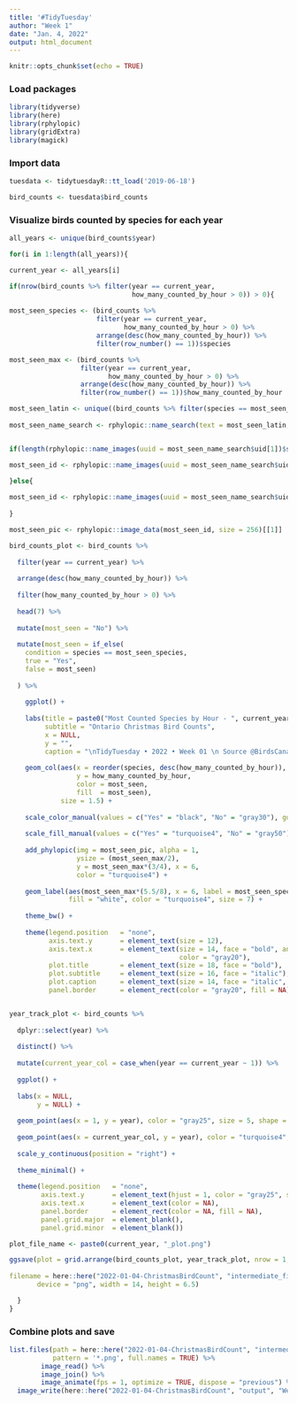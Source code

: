 ```yaml
---
title: '#TidyTuesday'
author: "Week 1"
date: "Jan. 4, 2022"
output: html_document
---
```


```r
knitr::opts_chunk$set(echo = TRUE)
```

### Load packages
```r

library(tidyverse)
library(here)
library(rphylopic)
library(gridExtra)
library(magick)

```

### Import data
```r

tuesdata <- tidytuesdayR::tt_load('2019-06-18')

bird_counts <- tuesdata$bird_counts

```
  
### Visualize birds counted by species for each year
```r

all_years <- unique(bird_counts$year)

for(i in 1:length(all_years)){

current_year <- all_years[i]

if(nrow(bird_counts %>% filter(year == current_year,
                               how_many_counted_by_hour > 0)) > 0){
    
most_seen_species <- (bird_counts %>% 
                      filter(year == current_year,
                             how_many_counted_by_hour > 0) %>% 
                      arrange(desc(how_many_counted_by_hour)) %>% 
                      filter(row_number() == 1))$species

most_seen_max <- (bird_counts %>% 
                  filter(year == current_year,
                         how_many_counted_by_hour > 0) %>% 
                  arrange(desc(how_many_counted_by_hour)) %>% 
                  filter(row_number() == 1))$how_many_counted_by_hour

most_seen_latin <- unique((bird_counts %>% filter(species == most_seen_species))$species_latin)
  
most_seen_name_search <- rphylopic::name_search(text = most_seen_latin, options = "namebankID")[[1]]


if(length(rphylopic::name_images(uuid = most_seen_name_search$uid[1])$same) > 0){

most_seen_id <- rphylopic::name_images(uuid = most_seen_name_search$uid[1])$same[[1]]$uid

}else{
  
most_seen_id <- rphylopic::name_images(uuid = most_seen_name_search$uid[1])$supertaxa[[1]]$uid
  
}

most_seen_pic <- rphylopic::image_data(most_seen_id, size = 256)[[1]]

bird_counts_plot <- bird_counts %>% 
  
  filter(year == current_year) %>% 
  
  arrange(desc(how_many_counted_by_hour)) %>% 
  
  filter(how_many_counted_by_hour > 0) %>% 
  
  head(7) %>%
  
  mutate(most_seen = "No") %>% 
    
  mutate(most_seen = if_else(
    condition = species == most_seen_species,
    true = "Yes",
    false = most_seen)
    
  ) %>% 
    
    ggplot() +
    
    labs(title = paste0("Most Counted Species by Hour - ", current_year),
         subtitle = "Ontario Christmas Bird Counts",
         x = NULL,
         y = "",
         caption = "\nTidyTuesday • 2022 • Week 01 \n Source @BirdsCanada & @_sharleen_w  |  Visualization: @artemisia003") +
    
    geom_col(aes(x = reorder(species, desc(how_many_counted_by_hour)), 
                 y = how_many_counted_by_hour,
                 color = most_seen,
                 fill  = most_seen), 
             size = 1.5) +
    
    scale_color_manual(values = c("Yes" = "black", "No" = "gray30"), guide = FALSE) +
    
    scale_fill_manual(values = c("Yes" = "turquoise4", "No" = "gray50"), guide = FALSE) +
    
    add_phylopic(img = most_seen_pic, alpha = 1, 
                 ysize = (most_seen_max/2), 
                 y = most_seen_max*(3/4), x = 6, 
                 color = "turquoise4") +
    
    geom_label(aes(most_seen_max*(5.5/8), x = 6, label = most_seen_species), 
               fill = "white", color = "turquoise4", size = 7) +
    
    theme_bw() +
    
    theme(legend.position   = "none",
          axis.text.y       = element_text(size = 12),
          axis.text.x       = element_text(size = 14, face = "bold", angle = 30, hjust = 1,
                                           color = "gray20"),
          plot.title        = element_text(size = 18, face = "bold"),
          plot.subtitle     = element_text(size = 16, face = "italic"),
          plot.caption      = element_text(size = 14, face = "italic", hjust = 0),
          panel.border      = element_rect(color = "gray20", fill = NA))


year_track_plot <- bird_counts %>% 
  
  dplyr::select(year) %>% 
  
  distinct() %>% 
  
  mutate(current_year_col = case_when(year == current_year ~ 1)) %>% 
  
  ggplot() +
  
  labs(x = NULL,
       y = NULL) +
  
  geom_point(aes(x = 1, y = year), color = "gray25", size = 5, shape = "|") +
  
  geom_point(aes(x = current_year_col, y = year), color = "turquoise4", size = 5) +
  
  scale_y_continuous(position = "right") +
  
  theme_minimal() +
  
  theme(legend.position   = "none",
        axis.text.y       = element_text(hjust = 1, color = "gray25", size = 14, face = "bold"),
        axis.text.x       = element_text(color = NA),
        panel.border      = element_rect(color = NA, fill = NA),
        panel.grid.major  = element_blank(),
        panel.grid.minor  = element_blank())

plot_file_name <- paste0(current_year, "_plot.png")

ggsave(plot = grid.arrange(bird_counts_plot, year_track_plot, nrow = 1, widths = c(13, 1)), 
       
filename = here::here("2022-01-04-ChristmasBirdCount", "intermediate_files", plot_file_name), 
       device = "png", width = 14, height = 6.5)

  }
}

```

### Combine plots and save
```r

list.files(path = here::here("2022-01-04-ChristmasBirdCount", "intermediate_files"), 
           pattern = '*.png', full.names = TRUE) %>% 
        image_read() %>%
        image_join() %>%
        image_animate(fps = 1, optimize = TRUE, dispose = "previous") %>%    
  image_write(here::here("2022-01-04-ChristmasBirdCount", "output", "Week_01_plot.gif"))

```

